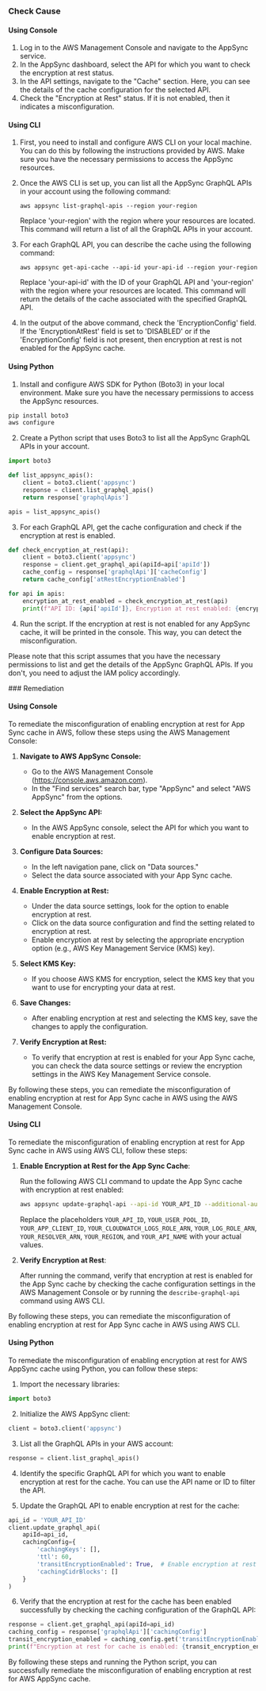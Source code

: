 

<Tabs><Tab title='Cause'>
### Check Cause

#### Using Console

1. Log in to the AWS Management Console and navigate to the AppSync service.
2. In the AppSync dashboard, select the API for which you want to check the encryption at rest status.
3. In the API settings, navigate to the "Cache" section. Here, you can see the details of the cache configuration for the selected API.
4. Check the "Encryption at Rest" status. If it is not enabled, then it indicates a misconfiguration.

#### Using CLI

1. First, you need to install and configure AWS CLI on your local machine. You can do this by following the instructions provided by AWS. Make sure you have the necessary permissions to access the AppSync resources.

2. Once the AWS CLI is set up, you can list all the AppSync GraphQL APIs in your account using the following command:

   ```
   aws appsync list-graphql-apis --region your-region
   ```
   Replace 'your-region' with the region where your resources are located. This command will return a list of all the GraphQL APIs in your account.

3. For each GraphQL API, you can describe the cache using the following command:

   ```
   aws appsync get-api-cache --api-id your-api-id --region your-region
   ```
   Replace 'your-api-id' with the ID of your GraphQL API and 'your-region' with the region where your resources are located. This command will return the details of the cache associated with the specified GraphQL API.

4. In the output of the above command, check the 'EncryptionConfig' field. If the 'EncryptionAtRest' field is set to 'DISABLED' or if the 'EncryptionConfig' field is not present, then encryption at rest is not enabled for the AppSync cache.

#### Using Python

1. Install and configure AWS SDK for Python (Boto3) in your local environment. Make sure you have the necessary permissions to access the AppSync resources.

```python
pip install boto3
aws configure
```

2. Create a Python script that uses Boto3 to list all the AppSync GraphQL APIs in your account.

```python
import boto3

def list_appsync_apis():
    client = boto3.client('appsync')
    response = client.list_graphql_apis()
    return response['graphqlApis']

apis = list_appsync_apis()
```

3. For each GraphQL API, get the cache configuration and check if the encryption at rest is enabled.

```python
def check_encryption_at_rest(api):
    client = boto3.client('appsync')
    response = client.get_graphql_api(apiId=api['apiId'])
    cache_config = response['graphqlApi']['cacheConfig']
    return cache_config['atRestEncryptionEnabled']

for api in apis:
    encryption_at_rest_enabled = check_encryption_at_rest(api)
    print(f"API ID: {api['apiId']}, Encryption at rest enabled: {encryption_at_rest_enabled}")
```

4. Run the script. If the encryption at rest is not enabled for any AppSync cache, it will be printed in the console. This way, you can detect the misconfiguration.

Please note that this script assumes that you have the necessary permissions to list and get the details of the AppSync GraphQL APIs. If you don't, you need to adjust the IAM policy accordingly.

</Tab>

<Tab title='Remediation'>
### Remediation

#### Using Console

To remediate the misconfiguration of enabling encryption at rest for App Sync cache in AWS, follow these steps using the AWS Management Console:

1. **Navigate to AWS AppSync Console:**
   - Go to the AWS Management Console (https://console.aws.amazon.com).
   - In the "Find services" search bar, type "AppSync" and select "AWS AppSync" from the options.

2. **Select the AppSync API:**
   - In the AWS AppSync console, select the API for which you want to enable encryption at rest.

3. **Configure Data Sources:**
   - In the left navigation pane, click on "Data sources."
   - Select the data source associated with your App Sync cache.

4. **Enable Encryption at Rest:**
   - Under the data source settings, look for the option to enable encryption at rest.
   - Click on the data source configuration and find the setting related to encryption at rest.
   - Enable encryption at rest by selecting the appropriate encryption option (e.g., AWS Key Management Service (KMS) key).

5. **Select KMS Key:**
   - If you choose AWS KMS for encryption, select the KMS key that you want to use for encrypting your data at rest.

6. **Save Changes:**
   - After enabling encryption at rest and selecting the KMS key, save the changes to apply the configuration.

7. **Verify Encryption at Rest:**
   - To verify that encryption at rest is enabled for your App Sync cache, you can check the data source settings or review the encryption settings in the AWS Key Management Service console.

By following these steps, you can remediate the misconfiguration of enabling encryption at rest for App Sync cache in AWS using the AWS Management Console.

#### Using CLI

To remediate the misconfiguration of enabling encryption at rest for App Sync cache in AWS using AWS CLI, follow these steps:

1. **Enable Encryption at Rest for the App Sync Cache**:
   
   Run the following AWS CLI command to update the App Sync cache with encryption at rest enabled:
   
   ```bash
   aws appsync update-graphql-api --api-id YOUR_API_ID --additional-authentication-providers "CognitoUserPoolConfig={UserPoolId=YOUR_USER_POOL_ID,AppIdClientRegex=YOUR_APP_CLIENT_ID,DefaultAction=ALLOW}" --log-configs "CloudWatchLogsRoleArn=YOUR_CLOUDWATCH_LOGS_ROLE_ARN,FieldLogLevel=ALL" --xray-enabled --cache-key-parameters "QUERY" --default-resolver "CachingConfig={ttl=300,cachingKeys=[]}" --additional-resolvers "typeName=Query,fieldName=getPost,fieldName=getUser,resolver=YOUR_RESOLVER_ARN" --region YOUR_REGION --authentication-type API_KEY --log-settings "RoleArn=YOUR_LOG_ROLE_ARN,LogLevel=ALL" --name YOUR_API_NAME --default-authentication-type API_KEY --additional-authentication-providers "CognitoUserPoolConfig={UserPoolId=YOUR_USER_POOL_ID,AppIdClientRegex=YOUR_APP_CLIENT_ID,DefaultAction=ALLOW}" --xray-enabled
   ```

   Replace the placeholders `YOUR_API_ID`, `YOUR_USER_POOL_ID`, `YOUR_APP_CLIENT_ID`, `YOUR_CLOUDWATCH_LOGS_ROLE_ARN`, `YOUR_LOG_ROLE_ARN`, `YOUR_RESOLVER_ARN`, `YOUR_REGION`, and `YOUR_API_NAME` with your actual values.

2. **Verify Encryption at Rest**:
   
   After running the command, verify that encryption at rest is enabled for the App Sync cache by checking the cache configuration settings in the AWS Management Console or by running the `describe-graphql-api` command using AWS CLI.

By following these steps, you can remediate the misconfiguration of enabling encryption at rest for App Sync cache in AWS using AWS CLI.

#### Using Python

To remediate the misconfiguration of enabling encryption at rest for AWS AppSync cache using Python, you can follow these steps:

1. Import the necessary libraries:
```python
import boto3
```

2. Initialize the AWS AppSync client:
```python
client = boto3.client('appsync')
```

3. List all the GraphQL APIs in your AWS account:
```python
response = client.list_graphql_apis()
```

4. Identify the specific GraphQL API for which you want to enable encryption at rest for the cache. You can use the API name or ID to filter the API.

5. Update the GraphQL API to enable encryption at rest for the cache:
```python
api_id = 'YOUR_API_ID'
client.update_graphql_api(
    apiId=api_id,
    cachingConfig={
        'cachingKeys': [],
        'ttl': 60,
        'transitEncryptionEnabled': True,  # Enable encryption at rest for the cache
        'cachingCidrBlocks': []
    }
)
```

6. Verify that the encryption at rest for the cache has been enabled successfully by checking the caching configuration of the GraphQL API:
```python
response = client.get_graphql_api(apiId=api_id)
caching_config = response['graphqlApi']['cachingConfig']
transit_encryption_enabled = caching_config.get('transitEncryptionEnabled', False)
print(f"Encryption at rest for cache is enabled: {transit_encryption_enabled}")
```

By following these steps and running the Python script, you can successfully remediate the misconfiguration of enabling encryption at rest for AWS AppSync cache.


</Tab>
</Tabs>